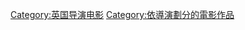 {{Cat more|盖·瑞奇}}

{{DEFAULTSORT:Ritchie, Guy}}
[[Category:英国导演电影|Category:英国导演电影]]
[[Category:依導演劃分的電影作品|Category:依導演劃分的電影作品]]